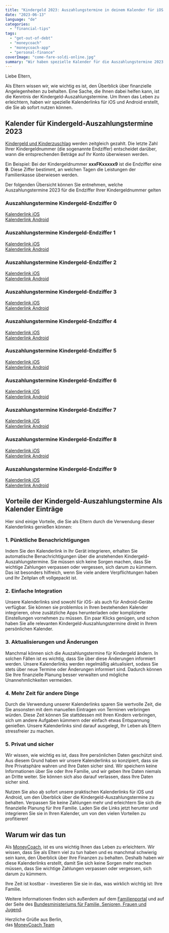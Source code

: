```yaml
---
title: "Kindergeld 2023: Auszahlungstermine in deinem Kalender für iOS und Android!"
date: "2023-06-13"
language: "de"
categories: 
  - "financial-tips"
tags: 
  - "get-out-of-debt"
  - "moneycoach"
  - "moneycoach-app"
  - "personal-finance"
coverImage: "come-fare-soldi-online.jpg"
summary: "Wir haben spezielle Kalender für die Auszahlungstermine 2023 für iOS und Android erstellt, die Sie ab sofort nutzen können. Hier sind einige Vorteile, die Sie als Eltern durch die Verwendung dieser Kalenderlinks genießen können."
---
```


Liebe Eltern,

Als Eltern wissen wir, wie wichtig es ist, den Überblick über finanzielle Angelegenheiten zu behalten. Eine Sache, die Ihnen dabei helfen kann, ist die Kenntnis der Kindergeld-Auszahlungstermine. Um Ihnen das Leben zu erleichtern, haben wir spezielle Kalenderlinks für iOS und Android erstellt, die Sie ab sofort nutzen können.

## Kalender für Kindergeld-Auszahlungstermine 2023

[Kindergeld und Kinderzuschlag](https://www.arbeitsagentur.de/familie-und-kinder/auszahlungstermine) werden zeitgleich gezahlt. Die letzte Zahl Ihrer Kindergeldnummer (die sogenannte Endziffer) entscheidet darüber, wann die entsprechenden Beträge auf Ihr Konto überwiesen werden. 

Ein Beispiel:
Bei der Kindergeldnummer **xxxFKxxxxx9** ist die Endziffer eine **9**. Diese Ziffer bestimmt, an welchen Tagen die Leistungen der Familienkasse überwiesen werden.

Der folgenden Übersicht können Sie entnehmen, welche Auszahlungstermine 2023 für die Endziffer Ihrer Kindergeldnummer gelten

### Auszahlungstermine Kindergeld-Endziffer 0
[Kalenderlink iOS](webcal://p48-caldav.icloud.com/published/2/MTAzNzQ5MTIyODkxMDM3NEKqGTi1UV-xx1sAgich7lZQ4-HhIF6LLnpHdMe0tgZ3NCT7h3jxtqHEmasH4ajFtMg79f56AvHb3xe0emiYDms)   
[Kalenderlink Android](https://p48-caldav.icloud.com/published/2/MTAzNzQ5MTIyODkxMDM3NEKqGTi1UV-xx1sAgich7lZQ4-HhIF6LLnpHdMe0tgZ3NCT7h3jxtqHEmasH4ajFtMg79f56AvHb3xe0emiYDms)

### Auszahlungstermine Kindergeld-Endziffer 1
[Kalenderlink iOS](webcal://p48-caldav.icloud.com/published/2/MTAzNzQ5MTIyODkxMDM3NEKqGTi1UV-xx1sAgich7lbS_B3jxzLc237myWdKS0QgTkXNxyJ4U5WdOPgxL9dgMYpRnD0aMo5HLgSTe8R1TB4)   
[Kalenderlink Android](https://p48-caldav.icloud.com/published/2/MTAzNzQ5MTIyODkxMDM3NEKqGTi1UV-xx1sAgich7lbS_B3jxzLc237myWdKS0QgTkXNxyJ4U5WdOPgxL9dgMYpRnD0aMo5HLgSTe8R1TB4)

### Auszahlungstermine Kindergeld-Endziffer 2
[Kalenderlink iOS](webcal://p48-caldav.icloud.com/published/2/MTAzNzQ5MTIyODkxMDM3NEKqGTi1UV-xx1sAgich7lY_m6Rz9OT0nQlYJ69FPMTSEWksTqwxbo4I8giyXwYBP6qbOVSFINFF3TBtMQXFHMA)   
[Kalenderlink Android](https://p48-caldav.icloud.com/published/2/MTAzNzQ5MTIyODkxMDM3NEKqGTi1UV-xx1sAgich7lY_m6Rz9OT0nQlYJ69FPMTSEWksTqwxbo4I8giyXwYBP6qbOVSFINFF3TBtMQXFHMA)

### Auszahlungstermine Kindergeld-Endziffer 3
[Kalenderlink iOS](webcal://p48-caldav.icloud.com/published/2/MTAzNzQ5MTIyODkxMDM3NEKqGTi1UV-xx1sAgich7laxU_CXuRQ5nWA-Ow7r-iq_zZ3OxopgR5MdIXg2TbVw1KEG-Hgw3p2_uZdfUixO_fk)   
[Kalenderlink Android](https://p48-caldav.icloud.com/published/2/MTAzNzQ5MTIyODkxMDM3NEKqGTi1UV-xx1sAgich7laxU_CXuRQ5nWA-Ow7r-iq_zZ3OxopgR5MdIXg2TbVw1KEG-Hgw3p2_uZdfUixO_fk)

### Auszahlungstermine Kindergeld-Endziffer 4
[Kalenderlink iOS](webcal://p48-caldav.icloud.com/published/2/MTAzNzQ5MTIyODkxMDM3NEKqGTi1UV-xx1sAgich7lZrNxsxPdHWkZJtUMUBtq_4inve-QGyQnOQJT3D00qLLB1DG3D6iKydPYZhjemNDT0)   
[Kalenderlink Android](https://p48-caldav.icloud.com/published/2/MTAzNzQ5MTIyODkxMDM3NEKqGTi1UV-xx1sAgich7lZrNxsxPdHWkZJtUMUBtq_4inve-QGyQnOQJT3D00qLLB1DG3D6iKydPYZhjemNDT0)

### Auszahlungstermine Kindergeld-Endziffer 5
[Kalenderlink iOS](webcal://p48-caldav.icloud.com/published/2/MTAzNzQ5MTIyODkxMDM3NEKqGTi1UV-xx1sAgich7la6SQSO0M_nJx1XUT_hgyi3IAgmec6AYiIInWRgXK8Qu3k6tHmW7MlcWLHKttVvFDk)   
[Kalenderlink Android](https://p48-caldav.icloud.com/published/2/MTAzNzQ5MTIyODkxMDM3NEKqGTi1UV-xx1sAgich7la6SQSO0M_nJx1XUT_hgyi3IAgmec6AYiIInWRgXK8Qu3k6tHmW7MlcWLHKttVvFDk)

### Auszahlungstermine Kindergeld-Endziffer 6
[Kalenderlink iOS](webcal://p48-caldav.icloud.com/published/2/MTAzNzQ5MTIyODkxMDM3NEKqGTi1UV-xx1sAgich7lYxgA6TLKhMQOGXJ-g-qIxreTrsT9WErokj7MtnBtzpLGxIyGbqsWzMbVNFIudBNZ0)   
[Kalenderlink Android](https://p48-caldav.icloud.com/published/2/MTAzNzQ5MTIyODkxMDM3NEKqGTi1UV-xx1sAgich7lYxgA6TLKhMQOGXJ-g-qIxreTrsT9WErokj7MtnBtzpLGxIyGbqsWzMbVNFIudBNZ0)

### Auszahlungstermine Kindergeld-Endziffer 7
[Kalenderlink iOS](webcal://p48-caldav.icloud.com/published/2/MTAzNzQ5MTIyODkxMDM3NEKqGTi1UV-xx1sAgich7lZDz6awS79Yi9Qhf31jFlEA8LCjcssHQ6N1Y8deTGwkGrTnioZsG-5olr5Rp7iQsiU)   
[Kalenderlink Android](https://p48-caldav.icloud.com/published/2/MTAzNzQ5MTIyODkxMDM3NEKqGTi1UV-xx1sAgich7lZDz6awS79Yi9Qhf31jFlEA8LCjcssHQ6N1Y8deTGwkGrTnioZsG-5olr5Rp7iQsiU)

### Auszahlungstermine Kindergeld-Endziffer 8
[Kalenderlink iOS](webcal://p48-caldav.icloud.com/published/2/MTAzNzQ5MTIyODkxMDM3NEKqGTi1UV-xx1sAgich7lZAylHlfs6XKS2cXPVcPpIogllRfKl62DLY8TKYVZMioABL-I7zidXnZ0LATilW4CU)   
[Kalenderlink Android](https://p48-caldav.icloud.com/published/2/MTAzNzQ5MTIyODkxMDM3NEKqGTi1UV-xx1sAgich7lZAylHlfs6XKS2cXPVcPpIogllRfKl62DLY8TKYVZMioABL-I7zidXnZ0LATilW4CU)

### Auszahlungstermine Kindergeld-Endziffer 9
[Kalenderlink iOS](webcal://p48-caldav.icloud.com/published/2/MTAzNzQ5MTIyODkxMDM3NEKqGTi1UV-xx1sAgich7la4O74l1-IUbKy4YXGZSWE2_wveCBk7fxUrW_urlUadgEhgZkJ84-GbVdjEMQYXX2o)   
[Kalenderlink Android](https://p48-caldav.icloud.com/published/2/MTAzNzQ5MTIyODkxMDM3NEKqGTi1UV-xx1sAgich7la4O74l1-IUbKy4YXGZSWE2_wveCBk7fxUrW_urlUadgEhgZkJ84-GbVdjEMQYXX2o)

## Vorteile der Kindergeld-Auszahlungstermine Als Kalender Einträge
Hier sind einige Vorteile, die Sie als Eltern durch die Verwendung dieser Kalenderlinks genießen können:

### 1. Pünktliche Benachrichtigungen
Indem Sie den Kalenderlink in Ihr Gerät integrieren, erhalten Sie automatische Benachrichtigungen über die anstehenden Kindergeld-Auszahlungstermine. Sie müssen sich keine Sorgen machen, dass Sie wichtige Zahlungen verpassen oder vergessen, sich darum zu kümmern. Das ist besonders hilfreich, wenn Sie viele andere Verpflichtungen haben und Ihr Zeitplan oft vollgepackt ist.

### 2. Einfache Integration
Unsere Kalenderlinks sind sowohl für iOS- als auch für Android-Geräte verfügbar. Sie können sie problemlos in Ihren bestehenden Kalender integrieren, ohne zusätzliche Apps herunterladen oder komplizierte Einstellungen vornehmen zu müssen. Ein paar Klicks genügen, und schon haben Sie alle relevanten Kindergeld-Auszahlungstermine direkt in Ihrem persönlichen Kalender.

### 3. Aktualisierungen und Änderungen
Manchmal können sich die Auszahlungstermine für Kindergeld ändern. In solchen Fällen ist es wichtig, dass Sie über diese Änderungen informiert werden. Unsere Kalenderlinks werden regelmäßig aktualisiert, sodass Sie stets über neue Termine oder Änderungen informiert sind. Dadurch können Sie Ihre finanzielle Planung besser verwalten und mögliche Unannehmlichkeiten vermeiden.

### 4. Mehr Zeit für andere Dinge
Durch die Verwendung unserer Kalenderlinks sparen Sie wertvolle Zeit, die Sie ansonsten mit dem manuellen Eintragen von Terminen verbringen würden. Diese Zeit können Sie stattdessen mit Ihren Kindern verbringen, sich um andere Aufgaben kümmern oder einfach etwas Entspannung genießen. Unsere Kalenderlinks sind darauf ausgelegt, Ihr Leben als Eltern stressfreier zu machen.

### 5. Privat und sicher
Wir wissen, wie wichtig es ist, dass Ihre persönlichen Daten geschützt sind. Aus diesem Grund haben wir unsere Kalenderlinks so konzipiert, dass sie Ihre Privatsphäre wahren und Ihre Daten sicher sind. Wir speichern keine Informationen über Sie oder Ihre Familie, und wir geben Ihre Daten niemals an Dritte weiter. Sie können sich also darauf verlassen, dass Ihre Daten sicher sind.

Nutzen Sie also ab sofort unsere praktischen Kalenderlinks für iOS und Android, um den Überblick über die Kindergeld-Auszahlungstermine zu behalten. Verpassen Sie keine Zahlungen mehr und erleichtern Sie sich die finanzielle Planung für Ihre Familie. Laden Sie die Links jetzt herunter und integrieren Sie sie in Ihren Kalender, um von den vielen Vorteilen zu profitieren!

## Warum wir das tun
Als [MoneyCoach](/de), ist es uns wichtig Ihnen das Leben zu erleichtern. Wir wissen, dass Sie als Eltern viel zu tun haben und es manchmal schwierig sein kann, den Überblick über Ihre Finanzen zu behalten. Deshalb haben wir diese Kalenderlinks erstellt, damit Sie sich keine Sorgen mehr machen müssen, dass Sie wichtige Zahlungen verpassen oder vergessen, sich darum zu kümmern.


Ihre Zeit ist kostbar - investieren Sie sie in das, was wirklich wichtig ist: Ihre Familie.

Weitere Informationen finden sich außerdem auf dem [Familienportal](https://familienportal.de/) und auf der Seite des [Bundesministeriums für Familie, Senioren, Frauen und Jugend](https://www.bmfsfj.de/bmfsfj/themen/familie/familienleistungen/kindergeld/kindergeld-73892).

Herzliche Grüße aus Berlin,  
das [MoneyCoach Team](/)
